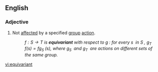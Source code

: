 ==English==
{{wikipedia}}
===Adjective===
{{en-adj|-}}
# {{context|mathematics|of a [[function]]|lang=en}} Not [[affect]]ed by a specified [[group]] [[action]].
#: ''<math>f:S\to T</math> is '''equivariant''' with respect to <math>g\,\!</math>: for every <math>s\,\!</math> in <math>S\,\!</math>, <math>g_T\,\!f(s)=fg_S\,\!(s)</math>, where <math>g_S\,\!</math> and <math>g_T\,\!</math> are actions on different sets of the same group.''

[[vi:equivariant]]